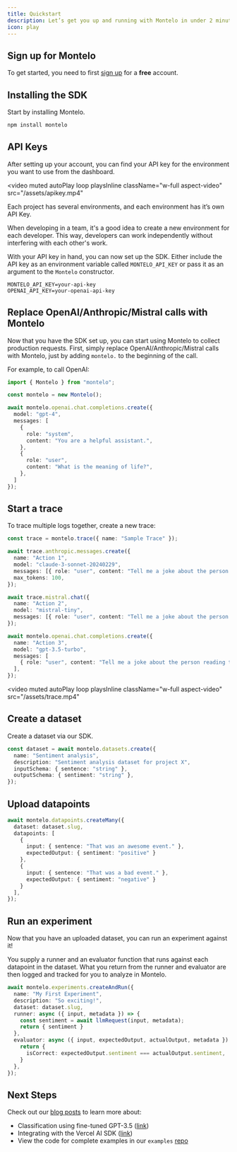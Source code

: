 ```yaml
---
title: Quickstart
description: Let’s get you up and running with Montelo in under 2 minutes.
icon: play
---
```


## Sign up for Montelo

To get started, you need to first [sign up](https://app.montelo.ai/auth/register) for a **free** account.

## Installing the SDK

Start by installing Montelo.

```sh
npm install montelo
```

## API Keys

After setting up your account, you can find your API key for the environment you want to use from the dashboard.

<video
  muted
  autoPlay
  loop
  playsInline
  className="w-full aspect-video"
  src="/assets/apikey.mp4"
></video>

<Note>Each project has several environments, and each environment has it’s own API Key.</Note>

When developing in a team, it's a good idea to create a new environment for each developer.
This way, developers can work independently without interfering with each other's work.

With your API key in hand, you can now set up the SDK.
Either include the API key as an environment variable called `MONTELO_API_KEY` or pass it as an argument to the `Montelo` constructor.

```dotenv .env
MONTELO_API_KEY=your-api-key
OPENAI_API_KEY=your-openai-api-key
```

## Replace OpenAI/Anthropic/Mistral calls with Montelo

Now that you have the SDK set up, you can start using Montelo to collect production requests. First, simply replace
OpenAI/Anthropic/Mistral calls with Montelo, just by adding `montelo.` to the beginning of the call.

For example, to call OpenAI:

```typescript main.ts
import { Montelo } from "montelo";

const montelo = new Montelo();

await montelo.openai.chat.completions.create({
  model: "gpt-4",
  messages: [
    {
      role: "system",
      content: "You are a helpful assistant.",
    },
    {
      role: "user",
      content: "What is the meaning of life?",
    },
  ]
});
```

## Start a trace

To trace multiple logs together, create a new trace:

```typescript
const trace = montelo.trace({ name: "Sample Trace" });

await trace.anthropic.messages.create({
  name: "Action 1",
  model: "claude-3-sonnet-20240229",
  messages: [{ role: "user", content: "Tell me a joke about the person reading this." }],
  max_tokens: 100,
});

await trace.mistral.chat({
  name: "Action 2",
  model: "mistral-tiny",
  messages: [{ role: "user", content: "Tell me a joke about the person reading this." }],
});

await montelo.openai.chat.completions.create({
  name: "Action 3",
  model: "gpt-3.5-turbo",
  messages: [
    { role: "user", content: "Tell me a joke about the person reading this." },
  ],
});
```

<video
  muted
  autoPlay
  loop
  playsInline
  className="w-full aspect-video"
  src="/assets/trace.mp4"
></video>

## Create a dataset

Create a dataset via our SDK.

```typescript
const dataset = await montelo.datasets.create({
  name: "Sentiment analysis",
  description: "Sentiment analysis dataset for project X",
  inputSchema: { sentence: "string" },
  outputSchema: { sentiment: "string" },
});
```

## Upload datapoints

```typescript
await montelo.datapoints.createMany({
  dataset: dataset.slug,
  datapoints: [
    {
      input: { sentence: "That was an awesome event." },
      expectedOutput: { sentiment: "positive" }
    },
    {
      input: { sentence: "That was a bad event." },
      expectedOutput: { sentiment: "negative" }
    }
  ],
});
```

## Run an experiment

Now that you have an uploaded dataset, you can run an experiment against it!

You supply a runner and an evaluator function that runs against each datapoint in the dataset. What you return from
the runner and evaluator are then logged and tracked for you to analyze in Montelo.

```typescript
await montelo.experiments.createAndRun({
  name: "My First Experiment",
  description: "So exciting!",
  dataset: dataset.slug,
  runner: async ({ input, metadata }) => {
    const sentiment = await llmRequest(input, metadata);
    return { sentiment }
  },
  evaluator: async ({ input, expectedOutput, actualOutput, metadata }) => {
    return {
      isCorrect: expectedOutput.sentiment === actualOutput.sentiment,
    }
  },
});
```

## Next Steps

Check out our [blog posts](https://montelo.ai/blog) to learn more about:

- Classification using fine-tuned GPT-3.5 ([link](https://www.montelo.ai/blog/classification-using-fine-tuned-gpt3-5-in-typescript))
- Integrating with the Vercel AI SDK ([link](https://www.montelo.ai/blog/montelo-vercel-ai-sdk-v3-tutorial))
- View the code for complete examples in our `examples` [repo](https://github.com/montelo-org/examples)

